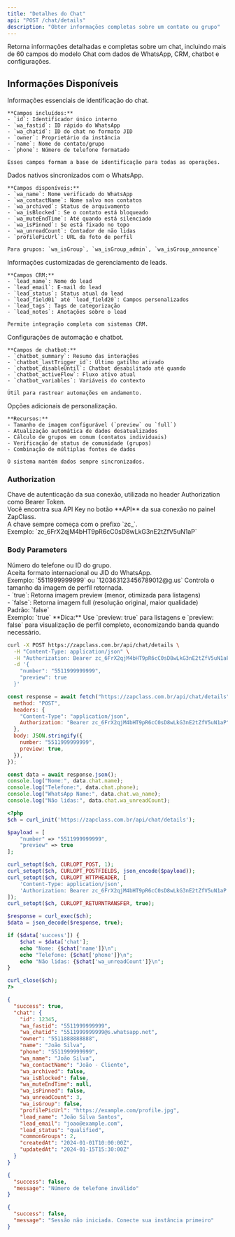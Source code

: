 ```yaml
---
title: "Detalhes do Chat"
api: "POST /chat/details"
description: "Obter informações completas sobre um contato ou grupo"
---
```


Retorna informações detalhadas e completas sobre um chat, incluindo mais de 60 campos do modelo Chat com dados de WhatsApp, CRM, chatbot e configurações.

## Informações Disponíveis

<AccordionGroup>
  <Accordion title="Dados Básicos" icon="address-card">
    Informações essenciais de identificação do chat.

    **Campos incluídos:**
    - `id`: Identificador único interno
    - `wa_fastid`: ID rápido do WhatsApp
    - `wa_chatid`: ID do chat no formato JID
    - `owner`: Proprietário da instância
    - `name`: Nome do contato/grupo
    - `phone`: Número de telefone formatado

    Esses campos formam a base de identificação para todas as operações.

  </Accordion>

  <Accordion title="Informações do WhatsApp" icon="whatsapp">
    Dados nativos sincronizados com o WhatsApp.

    **Campos disponíveis:**
    - `wa_name`: Nome verificado do WhatsApp
    - `wa_contactName`: Nome salvo nos contatos
    - `wa_archived`: Status de arquivamento
    - `wa_isBlocked`: Se o contato está bloqueado
    - `wa_muteEndTime`: Até quando está silenciado
    - `wa_isPinned`: Se está fixado no topo
    - `wa_unreadCount`: Contador de não lidas
    - `profilePicUrl`: URL da foto de perfil

    Para grupos: `wa_isGroup`, `wa_isGroup_admin`, `wa_isGroup_announce`

  </Accordion>

  <Accordion title="Dados de Lead/CRM" icon="user-tag">
    Informações customizadas de gerenciamento de leads.

    **Campos CRM:**
    - `lead_name`: Nome do lead
    - `lead_email`: E-mail do lead
    - `lead_status`: Status atual do lead
    - `lead_field01` até `lead_field20`: Campos personalizados
    - `lead_tags`: Tags de categorização
    - `lead_notes`: Anotações sobre o lead

    Permite integração completa com sistemas CRM.

  </Accordion>

  <Accordion title="Chatbot e Automação" icon="robot">
    Configurações de automação e chatbot.

    **Campos de chatbot:**
    - `chatbot_summary`: Resumo das interações
    - `chatbot_lastTrigger_id`: Último gatilho ativado
    - `chatbot_disableUntil`: Chatbot desabilitado até quando
    - `chatbot_activeFlow`: Fluxo ativo atual
    - `chatbot_variables`: Variáveis do contexto

    Útil para rastrear automações em andamento.

  </Accordion>

  <Accordion title="Configurações Especiais" icon="gear">
    Opções adicionais de personalização.

    **Recursos:**
    - Tamanho de imagem configurável (`preview` ou `full`)
    - Atualização automática de dados desatualizados
    - Cálculo de grupos em comum (contatos individuais)
    - Verificação de status de comunidade (grupos)
    - Combinação de múltiplas fontes de dados

    O sistema mantém dados sempre sincronizados.

  </Accordion>
</AccordionGroup>

### Authorization

<ParamField path="api_key" type="string" required>
  Chave de autenticação da sua conexão, utilizada no header Authorization como
  Bearer Token. <br />
  Você encontra sua API Key no botão **API** da sua conexão no painel ZapClass. <br />
  A chave sempre começa com o prefixo `zc_`. <br />
  Exemplo: `zc_6FrX2qjM4bHT9pR6cC0sD8wLkG3nE2tZfV5uN1aP`
</ParamField>

### Body Parameters

<ParamField path="number" type="string" required>
  Número do telefone ou ID do grupo. <br />
  Aceita formato internacional ou JID do WhatsApp. <br />
  Exemplo: `5511999999999` ou `120363123456789012@g.us`
</ParamField>

<ParamField path="preview" type="boolean">
  Controla o tamanho da imagem de perfil retornada. <br />
  - `true`: Retorna imagem preview (menor, otimizada para listagens) <br />
  - `false`: Retorna imagem full (resolução original, maior qualidade) <br />
  Padrão: `false` <br />
  Exemplo: `true`
</ParamField>

<Tip>
  **Dica:** Use `preview: true` para listagens e `preview: false` para
  visualização de perfil completo, economizando banda quando necessário.
</Tip>

<RequestExample>

```bash cURL
curl -X POST https://zapclass.com.br/api/chat/details \
  -H "Content-Type: application/json" \
  -H "Authorization: Bearer zc_6FrX2qjM4bHT9pR6cC0sD8wLkG3nE2tZfV5uN1aP" \
  -d '{
    "number": "5511999999999",
    "preview": true
  }'
```

```javascript JavaScript
const response = await fetch("https://zapclass.com.br/api/chat/details", {
  method: "POST",
  headers: {
    "Content-Type": "application/json",
    Authorization: "Bearer zc_6FrX2qjM4bHT9pR6cC0sD8wLkG3nE2tZfV5uN1aP",
  },
  body: JSON.stringify({
    number: "5511999999999",
    preview: true,
  }),
});

const data = await response.json();
console.log("Nome:", data.chat.name);
console.log("Telefone:", data.chat.phone);
console.log("WhatsApp Name:", data.chat.wa_name);
console.log("Não lidas:", data.chat.wa_unreadCount);
```

```php PHP
<?php
$ch = curl_init('https://zapclass.com.br/api/chat/details');

$payload = [
    "number" => "5511999999999",
    "preview" => true
];

curl_setopt($ch, CURLOPT_POST, 1);
curl_setopt($ch, CURLOPT_POSTFIELDS, json_encode($payload));
curl_setopt($ch, CURLOPT_HTTPHEADER, [
    'Content-Type: application/json',
    'Authorization: Bearer zc_6FrX2qjM4bHT9pR6cC0sD8wLkG3nE2tZfV5uN1aP'
]);
curl_setopt($ch, CURLOPT_RETURNTRANSFER, true);

$response = curl_exec($ch);
$data = json_decode($response, true);

if ($data['success']) {
    $chat = $data['chat'];
    echo "Nome: {$chat['name']}\n";
    echo "Telefone: {$chat['phone']}\n";
    echo "Não lidas: {$chat['wa_unreadCount']}\n";
}

curl_close($ch);
?>
```

</RequestExample>

<ResponseExample>

```json 200
{
  "success": true,
  "chat": {
    "id": 12345,
    "wa_fastid": "5511999999999",
    "wa_chatid": "5511999999999@s.whatsapp.net",
    "owner": "5511888888888",
    "name": "João Silva",
    "phone": "5511999999999",
    "wa_name": "João Silva",
    "wa_contactName": "João - Cliente",
    "wa_archived": false,
    "wa_isBlocked": false,
    "wa_muteEndTime": null,
    "wa_isPinned": false,
    "wa_unreadCount": 3,
    "wa_isGroup": false,
    "profilePicUrl": "https://example.com/profile.jpg",
    "lead_name": "João Silva Santos",
    "lead_email": "joao@example.com",
    "lead_status": "qualified",
    "commonGroups": 2,
    "createdAt": "2024-01-01T10:00:00Z",
    "updatedAt": "2024-01-15T15:30:00Z"
  }
}
```

```json 400
{
  "success": false,
  "message": "Número de telefone inválido"
}
```

```json 500
{
  "success": false,
  "message": "Sessão não iniciada. Conecte sua instância primeiro"
}
```

</ResponseExample>
